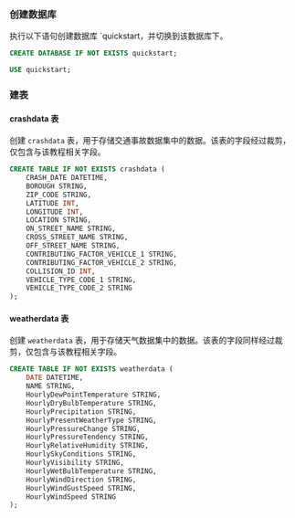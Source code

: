 
### 创建数据库

执行以下语句创建数据库 `quickstart，并切换到该数据库下。

```sql
CREATE DATABASE IF NOT EXISTS quickstart;

USE quickstart;
```

### 建表

#### crashdata 表

创建 `crashdata` 表，用于存储交通事故数据集中的数据。该表的字段经过裁剪，仅包含与该教程相关字段。

```sql
CREATE TABLE IF NOT EXISTS crashdata (
    CRASH_DATE DATETIME,
    BOROUGH STRING,
    ZIP_CODE STRING,
    LATITUDE INT,
    LONGITUDE INT,
    LOCATION STRING,
    ON_STREET_NAME STRING,
    CROSS_STREET_NAME STRING,
    OFF_STREET_NAME STRING,
    CONTRIBUTING_FACTOR_VEHICLE_1 STRING,
    CONTRIBUTING_FACTOR_VEHICLE_2 STRING,
    COLLISION_ID INT,
    VEHICLE_TYPE_CODE_1 STRING,
    VEHICLE_TYPE_CODE_2 STRING
);
```

#### weatherdata 表

创建 `weatherdata` 表，用于存储天气数据集中的数据。该表的字段同样经过裁剪，仅包含与该教程相关字段。

```sql
CREATE TABLE IF NOT EXISTS weatherdata (
    DATE DATETIME,
    NAME STRING,
    HourlyDewPointTemperature STRING,
    HourlyDryBulbTemperature STRING,
    HourlyPrecipitation STRING,
    HourlyPresentWeatherType STRING,
    HourlyPressureChange STRING,
    HourlyPressureTendency STRING,
    HourlyRelativeHumidity STRING,
    HourlySkyConditions STRING,
    HourlyVisibility STRING,
    HourlyWetBulbTemperature STRING,
    HourlyWindDirection STRING,
    HourlyWindGustSpeed STRING,
    HourlyWindSpeed STRING
);
```
